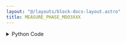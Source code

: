 ```yaml
---
layout: "@/layouts/block-docs-layout.astro"
title: MEASURE_PHASE_MDO3XXX
---
```



<PythonDocsDisplay docstring={docstring} />

<details>
<summary>Python Code</summary>
```python
from flojoy import flojoy, DataContainer, Scalar, VisaConnection
from typing import Optional


@flojoy(inject_connection=True)
def MEASURE_PHASE_MDO3XXX(
    connection: VisaConnection,
    channel1: int = 0,
    channel2: int = 1,
    default: Optional[DataContainer] = None,
) -> Scalar:
    """The MEASURE_PHASE_MDO3XXX node measures the phase between two channels.

    Requires a CONNECTION_MDO3XXX node at the start of the app to connect with
    the instrument. The VISA address will then be listed under 'connection'.

    This node should also work with compatible Tektronix scopes (untested):
    MDO4xxx, MSO4xxx, and DPO4xxx.

    Parameters
    ----------
    connection: VisaConnection
        The VISA address (requires the CONNECTION_MDO3XXX node).
    channel1: int
        The first channel.
    channel2: int
        The second channel.

    Returns
    -------
    DataContainer
        Scalar: The phase between the two channels.
    """

    assert channel1 != channel2, "The channels must not the same."

    tek = connection.get_handle()

    tek.measurement[0].source1(f"CH{int(channel1 + 1)}")
    tek.measurement[0].source2(f"CH{int(channel2 + 1)}")
    value = tek.measurement[0].phase()

    return Scalar(c=value)

```
[Find this Flojoy Block on GitHub](https://github.com/flojoy-ai/blocks/blob/main/blocks/IO/INSTRUMENTS/OSCILLOSCOPES/TEKTRONIX/MDO3XXX/BASIC/MEASURE_PHASE_MDO3XXX/MEASURE_PHASE_MDO3XXX.py)
</details>


## Example
